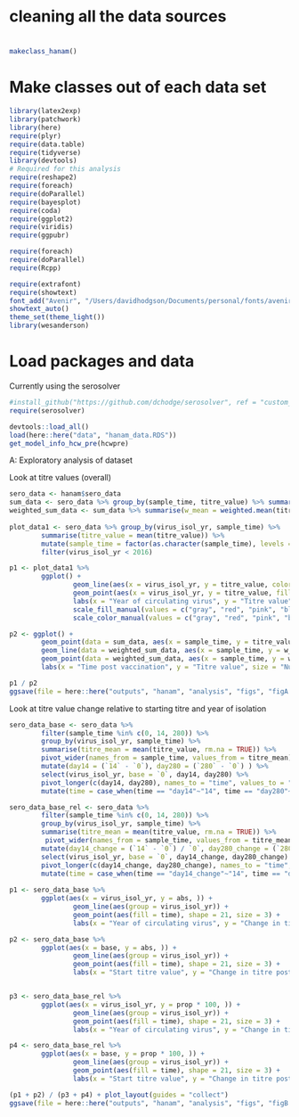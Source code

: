 
# cleaning all the data sources
#
```r

makeclass_hanam()

```

# Make classes out of each data set
```r

library(latex2exp)
library(patchwork)
library(here)
require(plyr)
require(data.table)
require(tidyverse)
library(devtools)
# Required for this analysis
require(reshape2)
require(foreach)
require(doParallel)
require(bayesplot)
require(coda)
require(ggplot2)
require(viridis)
require(ggpubr)

require(foreach)
require(doParallel)
require(Rcpp)

require(extrafont)
require(showtext)
font_add("Avenir", "/Users/davidhodgson/Documents/personal/fonts/avenir_ff/AvenirLTStd-Book.otf")  
showtext_auto()
theme_set(theme_light())
library(wesanderson)

```

# Load packages and data
Currently using the serosolver 
```r

#install_github("https://github.com/dchodge/serosolver", ref = "custom_ab")
require(serosolver)

devtools::load_all()
load(here::here("data", "hanam_data.RDS"))
get_model_info_hcw_pre(hcwpre)

````

################################################
######## A: Exploratory analysis of dataset ########
################################################
######## Look at titre values (overall)
```r

sero_data <- hanam$sero_data
sum_data <- sero_data %>% group_by(sample_time, titre_value) %>% summarise(n = n()) 
weighted_sum_data <- sum_data %>% summarise(w_mean = weighted.mean(titre_value, n, na.rm = TRUE))
 
plot_data1 <- sero_data %>% group_by(virus_isol_yr, sample_time) %>%
        summarise(titre_value = mean(titre_value)) %>%
        mutate(sample_time = factor(as.character(sample_time), levels = unique(as.character(sample_time)))) %>%
        filter(virus_isol_yr < 2016)

p1 <- plot_data1 %>%
        ggplot() + 
                geom_line(aes(x = virus_isol_yr, y = titre_value, color = sample_time), size = 1) +
                geom_point(aes(x = virus_isol_yr, y = titre_value, fill = sample_time), shape = 21, size = 3) + 
                labs(x = "Year of circulating virus", y = "Titre value", fill = "Time post-vac") + 
                scale_fill_manual(values = c("gray", "red", "pink", "blue", "green", "yellow")) + 
                scale_color_manual(values = c("gray", "red", "pink", "blue", "green", "yellow"))

p2 <- ggplot() +
        geom_point(data = sum_data, aes(x = sample_time, y = titre_value, size = n), fill = "black", alpha = 0.5) +
        geom_line(data = weighted_sum_data, aes(x = sample_time, y = w_mean), color = "red", size = 1) +
        geom_point(data = weighted_sum_data, aes(x = sample_time, y = w_mean), shape = 21, fill = "red", size = 5) + 
        labs(x = "Time post vaccination", y = "Titre value", size = "Number of samples") 

p1 / p2
ggsave(file = here::here("outputs", "hanam", "analysis", "figs", "figA.pdf"))

```

######## Look at titre value change relative to starting titre and year of isolation

```r


sero_data_base <- sero_data %>% 
        filter(sample_time %in% c(0, 14, 280)) %>%
        group_by(virus_isol_yr, sample_time) %>%
        summarise(titre_mean = mean(titre_value, rm.na = TRUE)) %>%
        pivot_wider(names_from = sample_time, values_from = titre_mean) %>%
        mutate(day14 = (`14` - `0`), day280 = (`280` - `0`) ) %>%
        select(virus_isol_yr, base = `0`, day14, day280) %>%
        pivot_longer(c(day14, day280), names_to = "time", values_to = "abs") %>%
        mutate(time = case_when(time == "day14"~"14", time == "day280"~"280"))

sero_data_base_rel <- sero_data %>% 
        filter(sample_time %in% c(0, 14, 280)) %>%
        group_by(virus_isol_yr, sample_time) %>%
        summarise(titre_mean = mean(titre_value, rm.na = TRUE)) %>%
         pivot_wider(names_from = sample_time, values_from = titre_mean) %>%
        mutate(day14_change = (`14` - `0`) / `0`, day280_change = (`280` - `0`) / `0`) %>%
        select(virus_isol_yr, base = `0`, day14_change, day280_change) %>%
        pivot_longer(c(day14_change, day280_change), names_to = "time", values_to = "prop") %>%
        mutate(time = case_when(time == "day14_change"~"14", time == "day280_change"~"280"))
 
p1 <- sero_data_base %>%
        ggplot(aes(x = virus_isol_yr, y = abs, )) +
                geom_line(aes(group = virus_isol_yr)) +
                geom_point(aes(fill = time), shape = 21, size = 3) +
                labs(x = "Year of circulating virus", y = "Change in titre post-vac (abs)", fill = "Days post-vac")

p2 <- sero_data_base %>%
        ggplot(aes(x = base, y = abs, )) +
                geom_line(aes(group = virus_isol_yr)) +
                geom_point(aes(fill = time), shape = 21, size = 3) +
                labs(x = "Start titre value", y = "Change in titre post-vac (abs)", fill = "Days post-vac")


p3 <- sero_data_base_rel %>%
        ggplot(aes(x = virus_isol_yr, y = prop * 100, )) +
                geom_line(aes(group = virus_isol_yr)) +
                geom_point(aes(fill = time), shape = 21, size = 3) +
                labs(x = "Year of circulating virus", y = "Change in titre post-vac (%)", fill = "Days post-vac")

p4 <- sero_data_base_rel %>%
        ggplot(aes(x = base, y = prop * 100, )) +
                geom_line(aes(group = virus_isol_yr)) +
                geom_point(aes(fill = time), shape = 21, size = 3) +
                labs(x = "Start titre value", y = "Change in titre post-vac (%)", fill = "Days post-vac")

(p1 + p2) / (p3 + p4) + plot_layout(guides = "collect")
ggsave(file = here::here("outputs", "hanam", "analysis", "figs", "figB.pdf"))

```